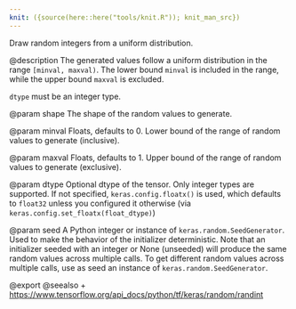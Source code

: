 ```yaml
---
knit: ({source(here::here("tools/knit.R")); knit_man_src})
---
```

Draw random integers from a uniform distribution.

@description
The generated values follow a uniform distribution in the range
`[minval, maxval)`. The lower bound `minval` is included in the range,
while the upper bound `maxval` is excluded.

`dtype` must be an integer type.

@param shape
The shape of the random values to generate.

@param minval
Floats, defaults to 0. Lower bound of the range of
random values to generate (inclusive).

@param maxval
Floats, defaults to 1. Upper bound of the range of
random values to generate (exclusive).

@param dtype
Optional dtype of the tensor. Only integer types are
supported. If not specified, `keras.config.floatx()` is used,
which defaults to `float32` unless you configured it otherwise (via
`keras.config.set_floatx(float_dtype)`)

@param seed
A Python integer or instance of
`keras.random.SeedGenerator`.
Used to make the behavior of the initializer
deterministic. Note that an initializer seeded with an integer
or None (unseeded) will produce the same random values
across multiple calls. To get different random values
across multiple calls, use as seed an instance
of `keras.random.SeedGenerator`.

@export
@seealso
+ <https://www.tensorflow.org/api_docs/python/tf/keras/random/randint>
